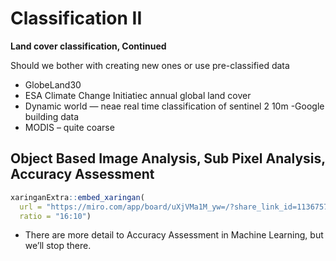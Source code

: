 # Classification II

**Land cover classification, Continued**

Should we bother with creating new ones or use pre-classified data

- GlobeLand30
- ESA Climate Change Initiatiec annual global land cover
- Dynamic world --- neae real time classification of sentinel 2 10m
-Google building data
- MODIS -- quite coarse

## Object Based Image Analysis, Sub Pixel Analysis, Accuracy Assessment

```r
xaringanExtra::embed_xaringan(
  url = "https://miro.com/app/board/uXjVMa1M_yw=/?share_link_id=113675726787",
  ratio = "16:10")
```

- There are more detail to Accuracy Assessment in Machine Learning, but we'll stop there. 




